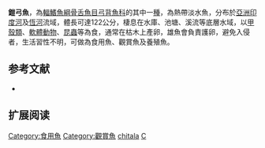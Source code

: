 {{Speciesbox
| name = 鎧弓魚
| image = Chitala chitala Thomas.jpg
| status = NT
| status_system = IUCN3.1
| status_ref = <ref name=IUCN>{{Cite journal | author = S. Chaudhry | title = ''Chitala chitala'' | journal = [[The_IUCN_Red_List_of_Threatened_Species|The IUCN Red List of Threatened Species]] | volume = 2010 | page = e.T166510A6225101 | publisher = [[IUCN|IUCN]] | date = 2010 | url = http://www.iucnredlist.org/details/166510/0 | doi = 10.2305/IUCN.UK.2010-4.RLTS.T166510A6225101.en | access-date = 6 January 2018}}</ref>
| image_caption = 
| genus = Chitala
| species = chitala
| authority = [[弗朗西斯·布坎南-漢密爾頓|Hamilton]], 1822
| synonyms = *''Mystus chitala'', Hamilton, 1822
*''Notopterus chitala'', Hamilton, 1822
}}

'''鎧弓魚'''，為[[輻鰭魚綱|輻鰭魚綱]][[骨舌魚目|骨舌魚目]][[弓背魚科|弓背魚科]]的其中一[[種|種]]，為熱帶淡水魚，分布於[[亞洲|亞洲]][[印度河|印度河]]及[[恆河|恆河]]流域，體長可達122公分，棲息在水庫、池塘、溪流等底層水域，以[[甲殼類|甲殼類]]、[[軟體動物|軟體動物]]、[[昆蟲|昆蟲]]等為食，通常在枯木上產卵，雄魚會負責護卵，避免入侵者，生活習性不明，可做為食用魚、觀賞魚及養殖魚。

==参考文献==
{{reflist}}
*{{FishBase_species|genus=Chitala|species=chitala|year=2015|month=11}}

==扩展阅读==
{{refbegin}}
{{wikispecies-inline|Chitala chitala|鎧弓魚}}
{{refend}}
{{Wikispecies|Chitala chitala}}
{{Taxonbar|from=Q5432290}}

[[Category:食用魚|Category:食用魚]]
[[Category:觀賞魚|Category:觀賞魚]]
[[Category:鎧弓魚屬|chitala]]
[[Category:1822年描述的魚類|C]]


{{鱼类小作品}}